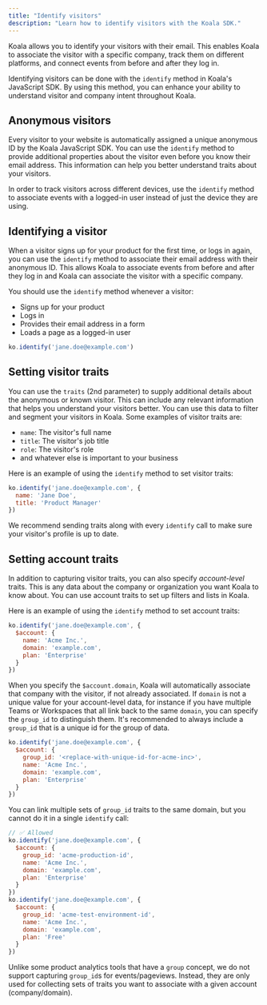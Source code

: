 ```yaml
---
title: "Identify visitors"
description: "Learn how to identify visitors with the Koala SDK."
---
```


Koala allows you to identify your visitors with their email. This enables Koala to associate the visitor with a specific company, track them on different platforms, and connect events from before and after they log in.

Identifying visitors can be done with the `identify` method in Koala's JavaScript SDK. By using this method, you can enhance your ability to understand visitor and company intent throughout Koala.

## Anonymous visitors

Every visitor to your website is automatically assigned a unique anonymous ID by the Koala JavaScript SDK. You can use the `identify` method to provide additional properties about the visitor even before you know their email address. This information can help you better understand traits about your visitors.

In order to track visitors across different devices, use the `identify` method to associate events with a logged-in user instead of just the device they are using.


## Identifying a visitor

When a visitor signs up for your product for the first time, or logs in again, you can use the `identify` method to associate their email address with their anonymous ID. This allows Koala to associate events from before and after they log in and Koala can associate the visitor with a specific company.

You should use the `identify` method whenever a visitor:
- Signs up for your product
- Logs in
- Provides their email address in a form
- Loads a page as a logged-in user

```js
ko.identify('jane.doe@example.com')
```

## Setting visitor traits

You can use the `traits` (2nd parameter) to supply additional details about the anonymous or known visitor. This can include any relevant information that helps you understand your visitors better. You can use this data to filter and segment your visitors in Koala. Some examples of visitor traits are:

- `name`: The visitor's full name
- `title`: The visitor's job title
- `role`: The visitor's role
- and whatever else is important to your business

Here is an example of using the `identify` method to set visitor traits:

```js
ko.identify('jane.doe@example.com', {
  name: 'Jane Doe',
  title: 'Product Manager'
})
```

We recommend sending traits along with every `identify` call to make sure your visitor's profile is up to date.

## Setting account traits

In addition to capturing visitor traits, you can also specify _account-level_ traits. This is any data about the company or organization you want Koala to know about. You can use account traits to set up filters and lists in Koala.

Here is an example of using the `identify` method to set account traits:

```js
ko.identify('jane.doe@example.com', {
  $account: {
    name: 'Acme Inc.',
    domain: 'example.com',
    plan: 'Enterprise'
  }
})
```

When you specify the `$account.domain`, Koala will automatically associate that company with the visitor, if not already associated. If `domain` is not a unique value for your account-level data, for instance if you have multiple Teams or Workspaces that all link back to the same `domain`, you can specify the `group_id` to distinguish them. It's recommended to always include a `group_id` that is a unique id for the group of data.

```js
ko.identify('jane.doe@example.com', {
  $account: {
    group_id: '<replace-with-unique-id-for-acme-inc>',
    name: 'Acme Inc.',
    domain: 'example.com',
    plan: 'Enterprise'
  }
})
```

You can link multiple sets of `group_id` traits to the same domain, but you cannot do it in a single `identify` call:

```js
// ✅ Allowed
ko.identify('jane.doe@example.com', {
  $account: {
    group_id: 'acme-production-id',
    name: 'Acme Inc.',
    domain: 'example.com',
    plan: 'Enterprise'
  }
})
ko.identify('jane.doe@example.com', {
  $account: {
    group_id: 'acme-test-environment-id',
    name: 'Acme Inc.',
    domain: 'example.com',
    plan: 'Free'
  }
})
```

Unlike some product analytics tools that have a `group` concept, we do not support capturing `group_id`s for events/pageviews. Instead, they are only used for collecting sets of traits you want to associate with a given account (company/domain).